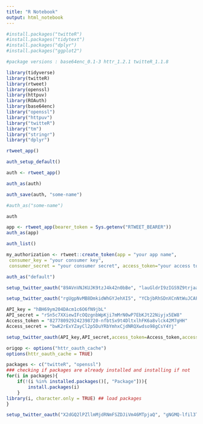 ```yaml
---
title: "R Notebook"
output: html_notebook
---
```

```r
#install.packages("twitteR")
#install.packages("tidytext")
#install.packages("dplyr")
#install.packages("ggplot2")
```

```r




#package versions : base64enc_0.1-3 httr_1.2.1 twitteR_1.1.8

library(tidyverse)
library(twitteR)
library(rtweet)
library(openssl)
library(httpuv)
library(ROAuth)
library(base64enc)
library("openssl")
library("httpuv")
library("twitteR")
library("tm")
library("stringr")
library("dplyr")
```

```r
rtweet_app()

auth_setup_default()

auth <- rtweet_app()

auth_as(auth)

auth_save(auth, "some-name")

#auth_as("some-name")

auth
```

```r
app <- rtweet_app(bearer_token = Sys.getenv("RTWEET_BEARER"))
auth_as(app)
```
```r

auth_list()

my_authorization <- rtweet::create_token(app = "your app name",
 consumer_key = "your consumer key",
 consumer_secret = "your consumer secret", access_token="your access token", access_secret = "Your access secret")

auth_as("default")
```


```r
setup_twitter_oauth("89AVnVNJKUJK9tzJ4k42n0bBe", "lauGldrI9zIGS9Z9trjaaxzkZEZqQerRF2zd5W3EwJFskPjEUN")
```

```r
setup_twitter_oauth("rgUgpNvMB8DmkidWhGYJehXI5", "YCbjbRhSDnXCnNtWuJCAFsyKuILEQ5dyHa02m2Wn3pHYiGf7p6")
```


```r
API_key = "hBH69ym204DAcm1c6O6fN9jbL" 
API_secret = "rSn5c7XXiewIFcOQzgnbWpKji7mMrN0wP7EbKJt22Niyjx5EW8"
Access_token = "827780929242398720-nfbtSx9t4DltxlhFK6a8vlck42M7gHH"
Access_secret = "bwK2rExYZayCl2p5DuYRbYmhxCjdNRQXwdso98gCsY4Yj"

setup_twitter_oauth(API_key,API_secret,access_token=Access_token,access_secret=Access_secret)

origop <- options("httr_oauth_cache")
options(httr_oauth_cache = TRUE)
```

```r
packages <- c("twitteR", "openssl")
### checking if packages are already installed and installing if not
for(i in packages){
    if(!(i %in% installed.packages()[, "Package"])){
        install.packages(i)
    }
library(i, character.only = TRUE) ## load packages
}

setup_twitter_oauth("X2dGQ2lPZllmMjdRNmFSZDJiVm46MTpjaQ", "gNGMQ-lfil3TfyG4guRBdLyggWyzgvs9R5w6VkPH6xmbeEP-R2") 
```

